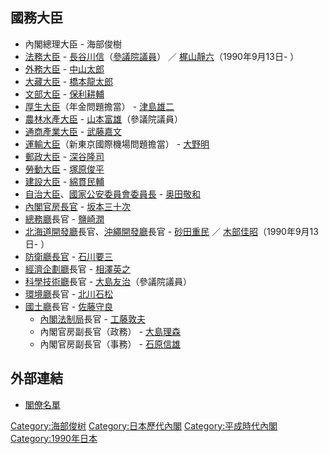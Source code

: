 {{日本内閣記事
|內閣名 = 第二次海部内閣
|假名 = だいにじかいふないかく
|羅馬字 = Dainiji Kaifu Naikaku
|代數 = 77
|首相名 = 海部俊樹
|前職 = 日本[[眾議院_(日本)|眾議院議員]]、[[自由民主黨總裁|自由民主黨總裁]]
|成立年 = 1990年
|成立月日 = 2月28日
|總辭年 = 1990年
|總辭月日 = 12月29日
|執政黨 = [[自由民主黨_(日本)|自由民主黨]]
|成員名單 = http://www.kantei.go.jp/jp/rekidai/kakuryo/77.html
|職務 = [[眾議院_(日本)|眾議院議員]]、[[自由民主黨總裁|自由民主黨總裁]]
}}

== 國務大臣 ==
* 內閣總理大臣 - 海部俊樹
* [[法務大臣|法務大臣]] - [[長谷川信|長谷川信]]（[[參議院_(日本)|參議院議員]]） ／ [[梶山靜六|梶山靜六]]（1990年9月13日- ）
* [[外務大臣_(日本)|外務大臣]] - [[中山太郎|中山太郎]]
* [[大藏大臣|大藏大臣]] - [[橋本龍太郎|橋本龍太郎]]
* [[文部大臣|文部大臣]] - [[保利耕輔|保利耕輔]]
* [[厚生大臣|厚生大臣]]（年金問題擔當） - [[津島雄二|津島雄二]]
* [[農林水產大臣|農林水產大臣]] - [[山本富雄|山本富雄]]（參議院議員）
* [[通商產業大臣|通商產業大臣]] - [[武藤嘉文|武藤嘉文]]
* [[運輸大臣|運輸大臣]]（新東京國際機場問題擔當） - [[大野明|大野明]]
* [[郵政大臣|郵政大臣]] - [[深谷隆司|深谷隆司]]
* [[勞動大臣|勞動大臣]] - [[塚原俊平|塚原俊平]]
* [[建設大臣|建設大臣]] - [[綿貫民輔|綿貫民輔]]
* [[自治大臣|自治大臣]]、[[國家公安委員會委員長|國家公安委員會委員長]] - [[奥田敬和|奥田敬和]]
* [[內閣官房長官|內閣官房長官]] - [[坂本三十次|坂本三十次]] 
* [[總務廳_(日本)|總務廳]]長官 - [[鹽崎潤|鹽崎潤]]
* [[北海道開發廳|北海道開發廳]]長官、[[沖繩開發廳|沖繩開發廳]]長官 - [[砂田重民|砂田重民]] ／ [[木部佳昭|木部佳昭]]（1990年9月13日- ）
* [[防衛廳長官|防衛廳長官]] - [[石川要三|石川要三]]
* [[經濟企劃廳|經濟企劃廳]]長官 - [[相澤英之|相澤英之]]
* [[科學技術廳|科學技術廳]]長官 - [[大島友治|大島友治]]（參議院議員）
* [[環境省|環境廳]]長官 - [[北川石松|北川石松]]
* [[國土廳|國土廳]]長官 - [[佐藤守良|佐藤守良]]
** [[內閣法制局|內閣法制局]]長官 - [[工藤敦夫|工藤敦夫]]
** 內閣官房副長官（政務） - [[大島理森|大島理森]]
** 內閣官房副長官（事務） - [[石原信雄|石原信雄]]

== 外部連結 ==
*[http://www.kantei.go.jp/jp/rekidai/kakuryo/77.html 閣僚名單]

{{第二次海部內閣}}
{{日本歷代內閣|[[第1次海部內閣|第一次海部內閣]]|第二次海部內閣|1990年2月28日 - 1990年12月29日|[[第二次海部內閣_(改造)|第二次海部改造內閣]]}}

{{DEFAULTSORT:Kaifu Toshiki 2}}
[[Category:海部俊树|Category:海部俊树]]
[[Category:日本歷代內閣|Category:日本歷代內閣]]
[[Category:平成時代內閣|Category:平成時代內閣]]
[[Category:1990年日本|Category:1990年日本]]